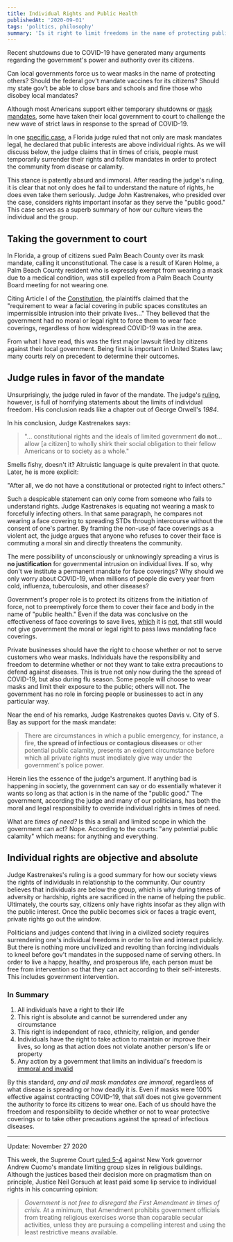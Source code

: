 ```yaml
---
title: Individual Rights and Public Health
publishedAt: '2020-09-01'
tags: 'politics, philosophy'
summary: 'Is it right to limit freedoms in the name of protecting public health?'
---
```


Recent shutdowns due to COVID-19 have generated many arguments regarding the government's power and authority over its citizens.

Can local governments force us to wear masks in the name of protecting others? Should the federal gov't mandate vaccines for its citizens? Should my state gov't be able to close bars and schools and fine those who disobey local mandates?

Although most Americans support either temporary shutdowns or [mask mandates](https://apnews.com/9126a38ef22c244f9ca18f9584061f8d), some have taken their local government to court to challenge the new wave of strict laws in response to the spread of COVID-19.

In one [specific case](https://www.floridacivilrights.org/case-update-amended-complaint-filed-against-palm-beach-county/), a Florida judge ruled that not only are mask mandates legal, he declared that public interests are above individual rights. As we will discuss below, the judge claims that in times of crisis, people must temporarily surrender their rights and follow mandates in order to protect the community from disease or calamity.

This stance is patently absurd and immoral. After reading the judge's ruling, it is clear that not only does he fail to understand the nature of rights, he does even take them seriously. Judge John Kastrenakes, who presided over the case, considers rights important insofar as they serve the "public good." This case serves as a superb summary of how our culture views the individual and the group.

## Taking the government to court

In Florida, a group of citizens sued Palm Beach County over its mask mandate, calling it unconstitutional. The case is a result of Karen Holme, a Palm Beach County resident who is expressly exempt from wearing a mask due to a medical condition, was still expelled from a Palm Beach County Board meeting for not wearing one.

Citing Article I of the [Constitution](https://constitutioncenter.org/interactive-constitution/article/article-i), the plaintiffs claimed that the "requirement to wear a facial covering in public spaces constitutes an impermissible intrusion into their private lives..." They believed that the government had no moral or legal right to force them to wear face coverings, regardless of how widespread COVID-19 was in the area.

From what I have read, this was the first major lawsuit filed by citizens against their local government. Being first is important in United States law; many courts rely on precedent to determine their outcomes.

## Judge rules in favor of the mandate

Unsurprisingly, the judge ruled in favor of the mandate. The judge's [ruling](https://www.wptv.com/news/region-c-palm-beach-county/judge-denies-attempt-to-quash-palm-beach-county-mask-mandate), however, is full of horrifying statements about the limits of individual freedom. His conclusion reads like a chapter out of George Orwell's _1984_.

In his conclusion, Judge Kastrenakes says:

> "... constitutional rights and the ideals of limited government **do not**... allow [a citizen] to wholly shirk their social obligation to their fellow Americans or to society as a whole."

Smells fishy, doesn't it? Altruistic language is quite prevalent in that quote. Later, he is more explicit:

"After all, we do not have a constitutional or protected right to infect others."

Such a despicable statement can only come from someone who fails to understand rights. Judge Kastrenakes is equating not wearing a mask to forcefully infecting others. In that same paragraph, he compares not wearing a face covering to spreading STDs through intercourse without the consent of one's partner. By framing the non-use of face coverings as a violent act, the judge argues that anyone who refuses to cover their face is commuting a moral sin and directly threatens the community.

The mere possibility of unconsciously or unknowingly spreading a virus is **no justification** for governmental intrusion on individual lives. If so, why don't we institute a permanent mandate for face coverings? Why should we only worry about COVID-19, when millions of people die every year from cold, influenza, tuberculosis, and other diseases?

Government's proper role is to protect its citizens from the initiation of force, not to preemptively force them to cover their face and body in the name of "public health." Even if the data was conclusive on the effectiveness of face coverings to save lives, [which](https://www.cfr.org/in-brief/which-countries-are-requiring-face-masks) it is [not](https://fortune.com/2020/07/29/no-point-in-wearing-mask-sweden-covid/?fbclid=IwAR07dGNRxNnSrF2nIm-vgC3gw9FYgN0ATtpOA0uzcAHiXCUMpTaBFlbtcjU), that still would not give government the moral or legal right to pass laws mandating face coverings.

Private businesses should have the right to choose whether or not to serve customers who wear masks. Individuals have the responsibility and freedom to determine whether or not they want to take extra precautions to defend against diseases. This is true not only now during the the spread of COVID-19, but also during flu season. Some people will choose to wear masks and limit their exposure to the public; others will not. The government has no role in forcing people or businesses to act in any particular way.

Near the end of his remarks, Judge Kastrenakes quotes Davis v. City of S. Bay as support for the mask mandate:

> There are circumstances in which a public emergency, for instance, a fire, **the spread of infectious or contagious diseases** or other potential public calamity, presents an exigent circumstance before which all private rights must imediately give way under the government's police power.

Herein lies the essence of the judge's argument. If anything bad is happening in society, the government can say or do essentially whatever it wants so long as that action is in the name of the "public good." The government, according the judge and many of our politicians, has both the moral and legal responsibility to override individual rights in times of need.

What are _times of need?_ Is this a small and limited scope in which the government can act? Nope. According to the courts: "any potential public calamity" which means: for anything and everything.

## Individual rights are objective and absolute

Judge Kastrenakes's ruling is a good summary for how our society views the rights of individuals in relationship to the community. Our country believes that individuals are below the group, which is why during times of adversity or hardship, rights are sacrificed in the name of helping the public. Ultimately, the courts say, citizens only have rights insofar as they align with the public interest. Once the public becomes sick or faces a tragic event, private rights go out the window.

Politicians and judges contend that living in a civilized society requires surrendering one's individual freedoms in order to live and interact publicly. But there is nothing more uncivilized and revolting than forcing individuals to kneel before gov't mandates in the supposed name of serving others. In order to live a happy, healthy, and prosperous life, each person must be free from intervention so that they can act according to their self-interests. This includes government intervention.

<div className="calloutInfo">
  <h3>In Summary</h3>
  <ol>
    <li>All individuals have a right to their life</li>
    <li>This right is absolute and cannot be surrendered under any circumstance</li>
    <li>This right is independent of race, ethnicity, religion, and gender</li>
    <li>
      Individuals have the right to take action to maintain or improve their lives, so long as that
      action does not violate another person's life or property
    </li>
    <li>
      Any action by a government that limits an individual's freedom is
      <u>immoral and invalid</u>
    </li>
  </ol>
</div>

By this standard, _any and all mask mandates are immoral_, regardless of what disease is spreading or how deadly it is. Even if masks were 100% effective against contracting COVID-19, that _still_ does not give
government the authority to force its citizens to wear one.
Each of us should have the freedom and responsibility to decide whether or not to wear protective coverings or to take other precautions against the spread of infectious diseases.

---

Update: November 27 2020

This week, the Supreme Court [ruled 5-4](https://www.supremecourt.gov/opinions/20pdf/20a87_4g15.pdf) against New York governor Andrew Cuomo's mandate limiting group sizes in religious buildings. Although the justices based their decision more on pragmatism than on principle, Justice Neil Gorsuch at least paid some lip service to individual rights in his concurring opinion:

> _Government is not free to disregard the First Amendment in times of crisis._ At a minimum, that Amendment
> prohibits government officials from treating religious exercises worse than coparable secular activities, unless they
> are pursuing a compelling interest and using the least restrictive means available.
